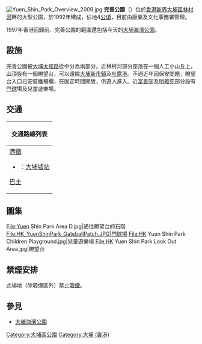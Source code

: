 [[File:Yuen_Shin_Park_Overview_2009.jpg|thumb]]
'''完善公園'''（{{lang-en|'''Yuen Shin Park'''}}）位於[[香港|香港]][[新界|新界]][[大埔區|大埔區]][[林村河|林村河]]畔的大型公園，於1992年建成，佔地4[[公頃|公頃]]，目前由康樂及文化事務署管理。

1997年香港回歸前，完善公園的範圍還包括今天的[[大埔海濱公園|大埔海濱公園]]。

==設施==
完善公園被[[大埔太和路|大埔太和路]]從中分為兩部分。近林村河部分座落在一個人工小山丘上，山頂設有一個瞭望台，可以遠眺[[大埔新市鎮|大埔新市鎮]]及[[吐露港|吐露港]]。不過近年因保安問題，瞭望台入口已安裝鐵柵欄，在固定時間開放，供遊人進入。近[[富善邨|富善邨]]及[[明雅苑|明雅苑]]部分設有[[門球|門球]]場及兒童遊樂場。

==交通==
{| class="mw-collapsible mw-collapsed wikitable" style="background:white; margin: 0 auto; width: auto;" 
! 交通路線列表
|-
|
;[[港鐵|港鐵]]
*{{港鐵路線標誌|EAL}}：[[大埔墟站|大埔墟站]]
;[[香港巴士|巴士]]
{{九龍新界巴士簡單列表|71K|71S|72A|73|73X|74K|75K|75X|271|272P|275R|K17|N271}}
|}

==圖集==
<gallery>
File:Yuen Shin Park Area D.jpg|通往瞭望台的石階
File:HK_YuenShinPark_GateballPatch.JPG|門球場
File:HK Yuen Shin Park Children Playground.jpg|兒童遊樂場
File:HK Yuen Shin Park Look Out Area.jpg|瞭望台
</gallery>

==禁煙安排==
此場地（除吸煙區外）禁止[[吸煙|吸煙]]。

==參見==
* [[大埔海濱公園|大埔海濱公園]]

{{HK-cult-stub}}
{{香港公園}}
[[Category:大埔區公園|Category:大埔區公園]]
[[Category:大埔_(香港)|Category:大埔 (香港)]]